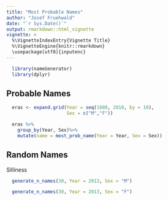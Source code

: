 ```yaml
---
title: "Most Probable Names"
author: "Josef Fruehwald"
date: "`r Sys.Date()`"
output: rmarkdown::html_vignette
vignette: >
  %\VignetteIndexEntry{Vignette Title}
  %\VignetteEngine{knitr::rmarkdown}
  \usepackage[utf8]{inputenc}
---
```


```r
  library(nameGenerator)
  library(dplyr)
```

## Probable Names
```r
  eras <- expand.grid(Year = seq(1880, 2010, by = 10),
                      Sex = c("M","F"))
```

```r
  eras %>%
    group_by(Year, Sex)%>%
    mutate(name = most_prob_name(Year = Year, Sex = Sex))
```

## Random Names

Silliness

```r
  generate_n_names(30, Year = 2013, Sex = "M")

  generate_n_names(30, Year = 2013, Sex = "F")
```


